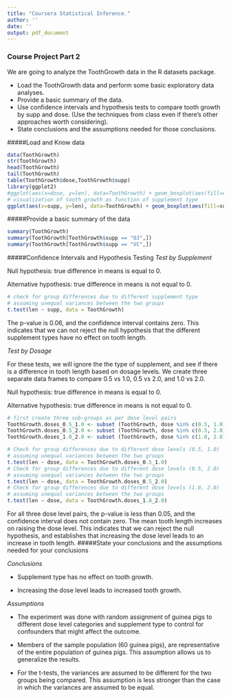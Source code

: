 ```yaml
---
title: "Coursera Statistical Inference."
author: ''
date: ''
output: pdf_document
---
```


### Course Project Part 2
We are going to analyze the ToothGrowth data in the R datasets package.

- Load the ToothGrowth data and perform some basic exploratory data analyses.
- Provide a basic summary of the data.
- Use confidence intervals and hypothesis tests to compare tooth growth by supp and dose. (Use the techniques from class even if there's other approaches worth considering).
- State conclusions and the assumptions needed for those conclusions. 

#####Load and Know data
```r
data(ToothGrowth)
str(ToothGrowth)
head(ToothGrowth)
tail(ToothGrowth)
table(ToothGrowth$dose,ToothGrowth$supp)
library(ggplot2)
#ggplot(aes(x=dose, y=len), data=ToothGrowth) + geom_boxplot(aes(fill=dose))
# visualization of tooth growth as function of supplement type
ggplot(aes(x=supp, y=len), data=ToothGrowth) + geom_boxplot(aes(fill=supp))
```

#####Provide a basic summary of the data
```r
summary(ToothGrowth)
summary(ToothGrowth[ToothGrowth$supp == "OJ",])
summary(ToothGrowth[ToothGrowth$supp == "VC",])
```
#####Confidence Intervals and Hypothesis Testing
*Test by Supplement*

Null hypothesis: true difference in means is equal to 0.

Alternative hypothesis: true difference in means is not equal to 0.
```r
# check for group differences due to different supplement type 
# assuming unequal variances between the two groups
t.test(len ~ supp, data = ToothGrowth)
```
The p-value is 0.06, and the confidence interval contains zero. This indicates that we can not reject the null hypothesis that the different supplement types have no effect on tooth length.

*Test by Dosage*

For these tests, we will ignore the the type of supplement, and see if there is a difference in tooth length based on dosage levels. We create three separate data frames to compare 0.5 vs 1.0, 0.5 vs 2.0, and 1.0 vs 2.0.

Null hypothesis: true difference in means is equal to 0.

Alternative hypothesis: true difference in means is not equal to 0.

```r
# first create three sub-groups as per dose level pairs
ToothGrowth.doses_0.5_1.0 <- subset (ToothGrowth, dose %in% c(0.5, 1.0)) 
ToothGrowth.doses_0.5_2.0 <- subset (ToothGrowth, dose %in% c(0.5, 2.0)) 
ToothGrowth.doses_1.0_2.0 <- subset (ToothGrowth, dose %in% c(1.0, 2.0)) 

# Check for group differences due to different dose levels (0.5, 1.0)
# assuming unequal variances between the two groups
t.test(len ~ dose, data = ToothGrowth.doses_0.5_1.0)
# Check for group differences due to different dose levels (0.5, 2.0)
# assuming unequal variances between the two groups
t.test(len ~ dose, data = ToothGrowth.doses_0.5_2.0)
# Check for group differences due to different dose levels (1.0, 2.0)
# assuming unequal variances between the two groups
t.test(len ~ dose, data = ToothGrowth.doses_1.0_2.0)
```
For all three dose level pairs, the p-value is less than 0.05, and the confidence interval does not contain zero. The mean tooth length increases on raising the dose level. This indicates that we can reject the null hypothesis, and establishes that increasing the dose level leads to an increase in tooth length.
#####State your conclusions and the assumptions needed for your conclusions

*Conclusions*

- Supplement type has no effect on tooth growth.

- Increasing the dose level leads to increased tooth growth.

*Assumptions*

- The experiment was done with random assignment of guinea pigs to different dose level categories and supplement type to control for confounders that might affect the outcome.

- Members of the sample population (60 guinea pigs), are representative of the entire population of guinea pigs. This assumption allows us to generalize the results.

- For the t-tests, the variances are assumed to be different for the two groups being compared. This assumption is less stronger than the case in which the variances are assumed to be equal.